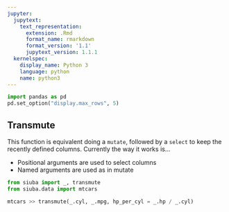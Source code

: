 ```yaml
---
jupyter:
  jupytext:
    text_representation:
      extension: .Rmd
      format_name: rmarkdown
      format_version: '1.1'
      jupytext_version: 1.1.1
  kernelspec:
    display_name: Python 3
    language: python
    name: python3
---
```


```python
import pandas as pd
pd.set_option("display.max_rows", 5)
```

## Transmute

This function is equivalent doing a `mutate`, followed by a `select` to keep the recently defined columns. Currently the way it works is...

* Positional arguments are used to select columns
* Named arguments are used as in mutate

```python
from siuba import _, transmute
from siuba.data import mtcars
```

```python
mtcars >> transmute(_.cyl, _.mpg, hp_per_cyl = _.hp / _.cyl)
```
